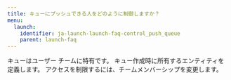 ---
title: キューにプッシュできる人をどのように制御しますか？
menu:
  launch:
    identifier: ja-launch-launch-faq-control_push_queue
    parent: launch-faq
---

キューはユーザー チームに特有です。 キュー作成時に所有するエンティティを定義します。 アクセスを制限するには、チームメンバーシップを変更します。